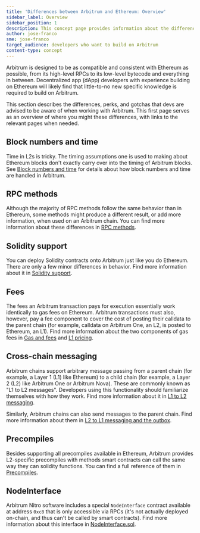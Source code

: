 ```yaml
---
title: 'Differences between Arbitrum and Ethereum: Overview'
sidebar_label: Overview
sidebar_position: 1
description: This concept page provides information about the differences between Arbitrum and Ethereum so developers can easily understand what to expect when deploying to Arbitrum
author: jose-franco
sme: jose-franco
target_audience: developers who want to build on Arbitrum
content-type: concept
---
```


Arbitrum is designed to be as compatible and consistent with Ethereum as possible, from its high-level RPCs to its low-level bytecode and everything in between. <a data-quicklook-from="dapp">Decentralized app (dApp)</a> developers with experience building on Ethereum will likely find that little-to-no new specific knowledge is required to build on Arbitrum.

This section describes the differences, perks, and gotchas that devs are advised to be aware of when working with Arbitrum. This first page serves as an overview of where you might these differences, with links to the relevant pages when needed.

## Block numbers and time

Time in L2s is tricky. The timing assumptions one is used to making about Ethereum blocks don't exactly carry over into the timing of Arbitrum blocks. See [Block numbers and time](/for-devs/concepts/differences-between-arbitrum-ethereum/block-numbers-and-time.mdx) for details about how block numbers and time are handled in Arbitrum.

## RPC methods

Although the majority of RPC methods follow the same behavior than in Ethereum, some methods might produce a different result, or add more information, when used on an Arbitrum chain. You can find more information about these differences in [RPC methods](/for-devs/concepts/differences-between-arbitrum-ethereum/rpc-methods.mdx).

## Solidity support

You can deploy Solidity contracts onto Arbitrum just like you do Ethereum. There are only a few minor differences in behavior. Find more information about it in [Solidity support](/for-devs/concepts/differences-between-arbitrum-ethereum/solidity-support.mdx).

## Fees

The fees an Arbitrum transaction pays for execution essentially work identically to gas fees on Ethereum. Arbitrum transactions must also, however, pay a fee component to cover the cost of posting their calldata to the parent chain (for example, calldata on Arbitrum One, an L2, is posted to Ethereum, an L1). Find more information about the two components of gas fees in [Gas and fees](/arbos/gas.mdx) and [L1 pricing](/arbos/l1-pricing.mdx).

## Cross-chain messaging

Arbitrum chains support arbitrary message passing from a parent chain (for example, a Layer 1 (L1) like Ethereum) to a child chain (for example, a Layer 2 (L2) like Arbitrum One or Arbitrum Nova). These are commonly known as "L1 to L2 messages". Developers using this functionality should familiarize themselves with how they work. Find more information about it in [L1 to L2 messaging](/arbos/l1-to-l2-messaging.mdx).

Similarly, Arbitrum chains can also send messages to the parent chain. Find more information about them in [L2 to L1 messaging and the outbox](/arbos/l2-to-l1-messaging.mdx).

## Precompiles

Besides supporting all precompiles available in Ethereum, Arbitrum provides L2-specific precompiles with methods smart contracts can call the same way they can solidity functions. You can find a full reference of them in [Precompiles](/for-devs/concepts/precompiles.mdx).

## NodeInterface

Arbitrum Nitro software includes a special `NodeInterface` contract available at address `0xc8` that is only accessible via RPCs (it's not actually deployed on-chain, and thus can't be called by smart contracts). Find more information about this interface in [NodeInterface.sol](/arbos/gas.mdx#nodeinterfacesol).

